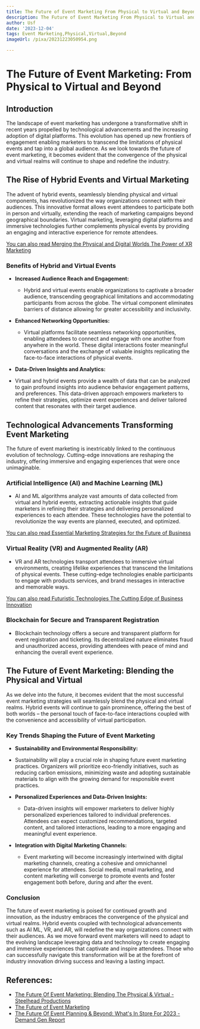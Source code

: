 ```yaml
---
title: The Future of Event Marketing From Physical to Virtual and Beyond
description: The Future of Event Marketing From Physical to Virtual and Beyond
author: Usf
date: '2023-12-04'
tags: Event Marketing,Physical,Virtual,Beyond
imageUrl: /pixa/20231223050954.png

---
```

# **The Future of Event Marketing: From Physical to Virtual and Beyond**

## **Introduction**

The landscape of event marketing has  undergone a transformative shift in recent years  propelled by technological advancements and the increasing  adoption of digital platforms. This evolution has opened up new frontiers of engagement  enabling marketers to transcend the limitations of physical events and tap into a  global audience. As we look towards the future of event  marketing, it becomes evident that the convergence of the physical and virtual realms will continue to  shape and redefine the industry.

## **The Rise of Hybrid Events and Virtual Marketing**

The advent of hybrid  events,  seamlessly blending physical and virtual components, has  revolutionized the way organizations  connect with their audiences. This innovative format allows event attendees to participate both in person and virtually,  extending the reach of  marketing campaigns beyond geographical boundaries. Virtual marketing, leveraging digital platforms and immersive technologies further complements physical events by providing an engaging and interactive experience for remote attendees.

[You can also read  Merging the Physical  and  Digital Worlds The Power of XR Marketing](Merging%20the%20Physical%20and%20Digital%20Worlds%20The%20Power%20of%20XR%20Marketing)


### **Benefits of Hybrid and Virtual Events**

- **Increased Audience Reach and Engagement:**
  - Hybrid and virtual events enable organizations to captivate a broader  audience, transcending geographical limitations and accommodating participants from across the globe. The virtual  component eliminates barriers of distance allowing  for greater accessibility and inclusivity.

- **Enhanced  Networking Opportunities:**
   - Virtual platforms  facilitate  seamless networking opportunities, enabling attendees to connect and engage with one another  from anywhere in the  world. These digital interactions foster meaningful conversations and the exchange of valuable insights replicating the face-to-face interactions of physical events.

-  **Data-Driven Insights and Analytics:**
  - Virtual and hybrid events provide a wealth of data  that  can be analyzed to gain profound insights into audience behavior engagement  patterns, and preferences. This  data-driven  approach empowers marketers to refine their strategies, optimize event experiences and deliver tailored content that resonates with their target audience.

## **Technological Advancements Transforming  Event Marketing**

The future of event marketing is inextricably linked to  the continuous evolution of technology. Cutting-edge innovations are reshaping the industry, offering immersive  and  engaging  experiences that were once unimaginable.

### **Artificial Intelligence  (AI) and Machine Learning (ML)**
- AI and ML algorithms analyze vast  amounts of data collected  from virtual  and hybrid events, extracting actionable insights that guide marketers in  refining their strategies and delivering  personalized experiences to each attendee. These technologies have the potential to revolutionize the way events are planned, executed, and optimized.

[You can also read Essential Marketing  Strategies for the Future of Business](Essential%20Marketing%20Strategies%20for%20the%20Future%20of%20Business)


### **Virtual Reality  (VR) and Augmented Reality (AR)**
- VR and  AR  technologies transport attendees to immersive virtual environments, creating lifelike experiences  that transcend the limitations of physical events. These cutting-edge  technologies enable participants to engage with products services, and brand  messages in interactive and memorable ways.

[You can also read Futuristic Technologies  The Cutting Edge of Business Innovation](Futuristic%20Technologies%20The%20Cutting%20Edge%20of%20Business%20Innovation)


### **Blockchain for Secure and Transparent Registration**
- Blockchain technology offers a  secure and transparent platform for event registration and ticketing. Its decentralized nature eliminates fraud and  unauthorized access, providing attendees with peace of mind  and enhancing the overall  event experience.

## **The Future of Event Marketing: Blending the Physical and Virtual**

As we  delve into the future, it becomes evident that  the most successful event marketing strategies will seamlessly blend  the physical and virtual realms. Hybrid events will continue to gain prominence, offering the best of  both worlds – the personal touch of face-to-face interactions coupled with the convenience and accessibility of virtual participation.

### **Key Trends  Shaping the Future of Event  Marketing**

-  **Sustainability and Environmental  Responsibility:**
  - Sustainability will play a crucial role in shaping future event marketing practices. Organizers will prioritize eco-friendly initiatives, such as reducing carbon emissions, minimizing waste and adopting sustainable materials to align with the growing demand for responsible event practices.

- **Personalized  Experiences and Data-Driven Insights:**
  - Data-driven insights will empower marketers  to deliver highly personalized experiences tailored to  individual  preferences. Attendees  can expect customized recommendations, targeted content, and tailored interactions, leading to a more engaging and meaningful event experience.

- **Integration with Digital Marketing  Channels:**
  - Event marketing will become increasingly intertwined with digital  marketing channels, creating a cohesive and omnichannel  experience for attendees. Social media, email marketing, and content marketing will converge to promote events and  foster engagement both  before, during and  after the event.

### **Conclusion**

The future of event marketing is  poised for continued growth and innovation, as the industry embraces the  convergence of the physical and virtual realms. Hybrid events coupled with technological advancements such  as AI ML, VR, and AR, will redefine the way organizations connect with their audiences. As we move forward event marketers will need to adapt to the evolving landscape leveraging data and technology to create engaging  and immersive experiences that captivate and inspire attendees. Those who  can successfully navigate this transformation will  be at the forefront of  industry innovation driving success and leaving a lasting impact.

## References:
- [The Future Of Event Marketing: Blending The Physical & Virtual - Steelhead Productions](https://www.steelheadproductions.com/blog/the-future-of-event-marketing-blending-the-physical-virtual)
- [The Future of Event Marketing](https://futureofmarketing.tintup.com/the-future-of-event-marketing/)
- [The Future Of Event Planning & Beyond: What's In Store For 2023 - Demand Gen Report](https://www.demandgenreport.com/features/industry-insights/the-future-of-event-planning-beyond-what-s-in-store-for-2023)
